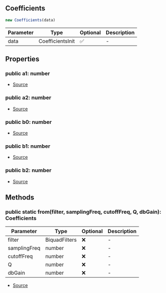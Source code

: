 ## Coefficients

```typescript
new Coefficients(data)
```
| Parameter | Type | Optional | Description |
| ----------- | ----------- | ----------- | ----------- |
| data | CoefficientsInit | ✅ | - |

## Properties
### public  a1: number
- [Source](https://github.com/Androz2091/discord-player/blob/e7a50df/packages/equalizer/src/biquad/Coefficients.ts#L28)
### public  a2: number
- [Source](https://github.com/Androz2091/discord-player/blob/e7a50df/packages/equalizer/src/biquad/Coefficients.ts#L29)
### public  b0: number
- [Source](https://github.com/Androz2091/discord-player/blob/e7a50df/packages/equalizer/src/biquad/Coefficients.ts#L32)
### public  b1: number
- [Source](https://github.com/Androz2091/discord-player/blob/e7a50df/packages/equalizer/src/biquad/Coefficients.ts#L33)
### public  b2: number
- [Source](https://github.com/Androz2091/discord-player/blob/e7a50df/packages/equalizer/src/biquad/Coefficients.ts#L34)
## Methods
### public static from(filter, samplingFreq, cutoffFreq, Q, dbGain): Coefficients
| Parameter | Type | Optional | Description |
| ----------- | ----------- | ----------- | ----------- |
| filter | BiquadFilters | ❌ | - |
| samplingFreq | number | ❌ | - |
| cutoffFreq | number | ❌ | - |
| Q | number | ❌ | - |
| dbGain | number | ❌ | - |


- [Source](https://github.com/Androz2091/discord-player/blob/e7a50df/packages/equalizer/src/biquad/Coefficients.ts#L46)
